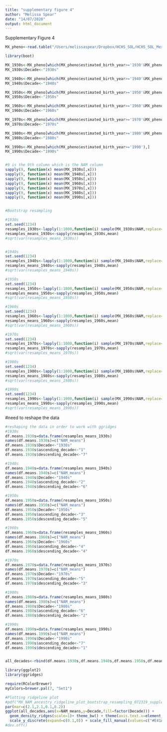 ```yaml
---
title: "supplementary figure 4"
author: "Melissa Spear"
date: "14/07/2020"
output: html_document
---
```


Supplementary Figure 4 
```r
MX_pheno<-read.table("/Users/melissaspear/Dropbox/HCHS_SOL/HCHS_SOL_Mexicans_admixed_95_full_pheno_010919.txt",header=T,sep='\t')

library(boot)

MX_1930s<-MX_pheno[which(MX_pheno$estimated_birth_year>='1930'&MX_pheno$estimated_birth_year<'1940'),]
MX_1930s$Decade<-"1930s"

MX_1940s<-MX_pheno[which(MX_pheno$estimated_birth_year>='1940'&MX_pheno$estimated_birth_year<'1950'),]
MX_1940s$Decade<-"1940s"

MX_1950s<-MX_pheno[which(MX_pheno$estimated_birth_year>='1950'&MX_pheno$estimated_birth_year<'1960'),]
MX_1950s$Decade<-"1950s"

MX_1960s<-MX_pheno[which(MX_pheno$estimated_birth_year>='1960'&MX_pheno$estimated_birth_year<'1970'),]
MX_1960s$Decade<-"1960s"

MX_1970s<-MX_pheno[which(MX_pheno$estimated_birth_year>='1970'&MX_pheno$estimated_birth_year<'1980'),]
MX_1970s$Decade<-"1970s"

MX_1980s<-MX_pheno[which(MX_pheno$estimated_birth_year>='1980'&MX_pheno$estimated_birth_year<'1990'),]
MX_1980s$Decade<-"1980s"

MX_1990s<-MX_pheno[which(MX_pheno$estimated_birth_year>='1990'),]
MX_1990s$Decade<-"1990s"


#9 is the 9th column which is the NAM column 
sapply(9, function(x) mean(MX_1930s[,x]))
sapply(9, function(x) mean(MX_1940s[,x]))
sapply(9, function(x) mean(MX_1950s[,x]))
sapply(9, function(x) mean(MX_1960s[,x]))
sapply(9, function(x) mean(MX_1970s[,x]))
sapply(9, function(x) mean(MX_1980s[,x]))
sapply(9, function(x) mean(MX_1990s[,x]))


#Bootstrap resampling

#1930s
set.seed(1234)
resamples_1930s<-lapply(1:1000,function(i) sample(MX_1930s$NAM,replace=T))
resamples_means_1930s<-sapply(resamples_1930s,mean)
#sqrt(var(resamples_means_1930s))


#1940s
set.seed(1234)
resamples_1940s<-lapply(1:1000,function(i) sample(MX_1940s$NAM,replace=T))
resamples_means_1940s<-sapply(resamples_1940s,mean)
#sqrt(var(resamples_means_1940s))

#1950s
set.seed(1234)
resamples_1950s<-lapply(1:1000,function(i) sample(MX_1950s$NAM,replace=T))
resamples_means_1950s<-sapply(resamples_1950s,mean)
#sqrt(var(resamples_means_1950s))

#1960s
set.seed(1234)
resamples_1960s<-lapply(1:1000,function(i) sample(MX_1960s$NAM,replace=T))
resamples_means_1960s<-sapply(resamples_1960s,mean)
#sqrt(var(resamples_means_1960s))

#1970s
set.seed(1234)
resamples_1970s<-lapply(1:1000,function(i) sample(MX_1970s$NAM,replace=T))
resamples_means_1970s<-sapply(resamples_1970s,mean)
#sqrt(var(resamples_means_1970s))

#1980s
set.seed(1234)
resamples_1980s<-lapply(1:1000,function(i) sample(MX_1980s$NAM,replace=T))
resamples_means_1980s<-sapply(resamples_1980s,mean)
#sqrt(var(resamples_means_1980s))

#1990s
set.seed(1234)
resamples_1990s<-lapply(1:1000,function(i) sample(MX_1990s$NAM,replace=T))
resamples_means_1990s<-sapply(resamples_1990s,mean)
#sqrt(var(resamples_means_1990s))

```

#need to reshape the data
```r
#reshaping the data in order to work with ggridges
#1930s
df.means.1930s=data.frame(resamples_means_1930s)
names(df.means.1930s)=c("NAM_means")
df.means.1930s$Decade<-"1930s"
df.means.1930s$ascending_decade<-"1"
df.means.1930s$descending_decade<-"7"

#1940s
df.means.1940s=data.frame(resamples_means_1940s)
names(df.means.1940s)=c("NAM_means")
df.means.1940s$Decade<-"1940s"
df.means.1940s$ascending_decade<-"2"
df.means.1940s$descending_decade<-"6"

#1950s
df.means.1950s=data.frame(resamples_means_1950s)
names(df.means.1950s)=c("NAM_means")
df.means.1950s$Decade<-"1950s"
df.means.1950s$ascending_decade<-"3"
df.means.1950s$descending_decade<-"5"

#1960s
df.means.1960s=data.frame(resamples_means_1960s)
names(df.means.1960s)=c("NAM_means")
df.means.1960s$Decade<-"1960s"
df.means.1960s$ascending_decade<-"4"
df.means.1960s$descending_decade<-"4"

#1970s
df.means.1970s=data.frame(resamples_means_1970s)
names(df.means.1970s)=c("NAM_means")
df.means.1970s$Decade<-"1970s"
df.means.1970s$ascending_decade<-"5"
df.means.1970s$descending_decade<-"3"

#1980s
df.means.1980s=data.frame(resamples_means_1980s)
names(df.means.1980s)=c("NAM_means")
df.means.1980s$Decade<-"1980s"
df.means.1980s$ascending_decade<-"6"
df.means.1980s$descending_decade<-"2"

#1990s
df.means.1990s=data.frame(resamples_means_1990s)
names(df.means.1990s)=c("NAM_means")
df.means.1990s$Decade<-"1990s"
df.means.1990s$ascending_decade<-"7"
df.means.1990s$descending_decade<-"1"


all_decades<-rbind(df.means.1930s,df.means.1940s,df.means.1950s,df.means.1960s,df.means.1970s,df.means.1980s,df.means.1990s)

```

```r
library(ggplot2)
library(ggridges)
```


```r
require(RColorBrewer)
myColors=brewer.pal(7, "Set1")

#Plotting ridgeline plot
#pdf("MX_NAM_ancestry_ridgeline_plot_bootstrap_resampling_072319_supplementary_figure4.pdf",height=2.375,width=2.375,pointsize=10)
par(mar=c(2.1,2.1,0.1,0.2))
ggplot(all_decades,aes(x=NAM_means,y=Decade,fill=factor(Decade))) +
  geom_density_ridges(scale=1)+ theme_bw() + theme(axis.text.x=element_text(size=rel(0.8)),axis.text.y=element_text(size=rel(0.8))) + theme(axis.title.x = element_text(size=10),axis.title.y = element_text(size=10))+
  scale_y_discrete(expand=c(0.1,0)) + scale_fill_manual(values=c("#E41A1C","#FF7F00","#FFFF33","#4DAF4A","#377EB8","#984EA3","#A65628")) + theme(legend.position = "none") + labs(x="Amerindigenous ancestry (%)", y="Decades")
#dev.off()

```